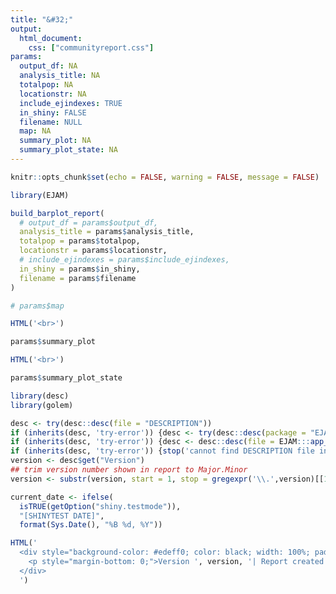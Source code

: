 ```yaml
---
title: "&#32;"
output: 
  html_document:
    css: ["communityreport.css"]
params:
  output_df: NA
  analysis_title: NA
  totalpop: NA
  locationstr: NA
  include_ejindexes: TRUE
  in_shiny: FALSE
  filename: NULL
  map: NA
  summary_plot: NA
  summary_plot_state: NA
---
```


```r
knitr::opts_chunk$set(echo = FALSE, warning = FALSE, message = FALSE)
```

```r

library(EJAM)

build_barplot_report(
  # output_df = params$output_df,
  analysis_title = params$analysis_title,
  totalpop = params$totalpop,
  locationstr = params$locationstr,
  # include_ejindexes = params$include_ejindexes,
  in_shiny = params$in_shiny,
  filename = params$filename
)
```

```r

# params$map

```

```r
HTML('<br>')
```

```r

params$summary_plot

```

```r
HTML('<br>')
```

```r

params$summary_plot_state

```

```r

library(desc)
library(golem)

desc <- try(desc::desc(file = "DESCRIPTION"))
if (inherits(desc, 'try-error')) {desc <- try(desc::desc(package = "EJAM"))}
if (inherits(desc, 'try-error')) {desc <- desc::desc(file = EJAM:::app_sys('DESCRIPTION'))}
if (inherits(desc, 'try-error')) {stop('cannot find DESCRIPTION file in working directory or in EJAM package')}
version <- desc$get("Version")
## trim version number shown in report to Major.Minor
version <- substr(version, start = 1, stop = gregexpr('\\.',version)[[1]][2] - 1)

current_date <- ifelse(
  isTRUE(getOption("shiny.testmode")),
  "[SHINYTEST DATE]",
  format(Sys.Date(), "%B %d, %Y"))

HTML('
  <div style="background-color: #edeff0; color: black; width: 100%; padding: 10px 20px; text-align: right; margin: 10px 0;">
    <p style="margin-bottom: 0;">Version ', version, '| Report created on ', current_date, '</p>
  </div>
  ')
```

